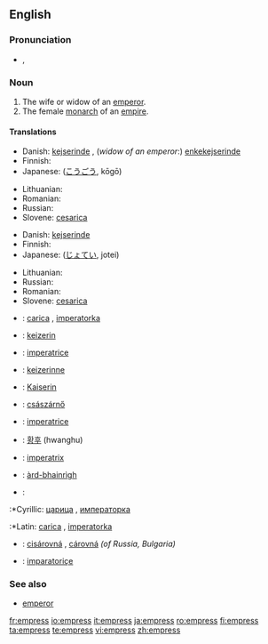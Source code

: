 ==English==

===Pronunciation===
*{{IPA|/ˈɛmpɹəs/}}, {{SAMPA|/"Empr\@s/}}

===Noun===
{{en-noun|es}}

#The wife or widow of an [[emperor]].
#The female [[monarch]] of an [[empire]].

====Translations====
{{trans-top|wife or widow of an emperor}}
* Danish: [[kejserinde]] {{c}}, (''widow of an emperor'':) [[enkekejserinde]] {{c}} 
* Finnish: {{t|fi|keisarinna}}
* Japanese: {{JAchar|[[皇后]]}} ([[こうごう]], kōgō)
{{trans-mid}}
* Lithuanian: {{t|lt|imperatorienė|f}}
* Romanian: {{t+|ro|împărăteasă|f}}
* Russian: {{t|ru|императрица|f|tr=imp'eratríca}}
* Slovene: [[cesarica]] {{f}}
{{trans-bot}}

{{trans-top|female monarch of an empire}}
* Danish: [[kejserinde]] {{c}}
* Finnish: {{t|fi|keisarinna}}
* Japanese: {{JAchar|[[女帝]]}} ([[じょてい]], jotei)
{{trans-mid}}
* Lithuanian: {{t|lt|imperatorė|f}}
* Russian: {{t|ru|императрица|f|tr=imp'eratríca}}
* Romanian: {{t+|ro|împărăteasă|f}}
* Slovene: [[cesarica]] {{f}}
{{trans-bot}}

{{checktrans-top}}
* {{ttbc|Bosnian}}: [[carica]] {{f}}, [[imperatorka]] {{f}}
* {{ttbc|Dutch}}: [[keizerin]] {{f}}
* {{ttbc|French}}: [[imperatrice]] {{f}}
* {{ttbc|Frisian}}: [[keizerinne]] {{f}}
* {{ttbc|German}}: [[Kaiserin]] {{f}}
* {{ttbc|Hungarian}}: [[császárnő]]
* {{ttbc|Italian}}: [[imperatrice]] {{f}}
{{trans-mid}}
* {{ttbc|Korean}}: [[황후]] (hwanghu)
* {{ttbc|Latin}}: [[imperatrix]]
* {{ttbc|Scottish Gaelic}}: [[àrd-bhainrìgh]] {{f}}
* {{ttbc|Serbian}}:
:*Cyrillic: [[царица]] {{f}}, [[императорка]] {{f}}
:*Latin: [[carica]] {{f}}, [[imperatorka]] {{f}}
* {{ttbc|Slovak}}: [[cisárovná]] {{f}}, [[cárovná]] {{f}} ''(of Russia, Bulgaria)''
* {{ttbc|Turkish}}: [[imparatoriçe]]
{{trans-bot}}

===See also===
*[[emperor]]

[[fr:empress]]
[[io:empress]]
[[it:empress]]
[[ja:empress]]
[[ro:empress]]
[[fi:empress]]
[[ta:empress]]
[[te:empress]]
[[vi:empress]]
[[zh:empress]]
